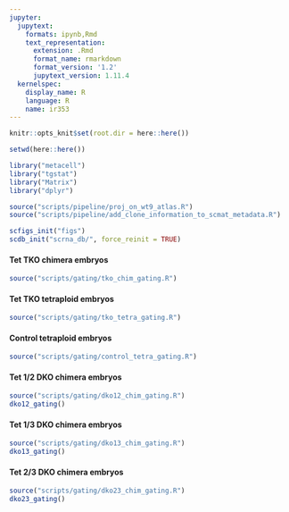 ```yaml
---
jupyter:
  jupytext:
    formats: ipynb,Rmd
    text_representation:
      extension: .Rmd
      format_name: rmarkdown
      format_version: '1.2'
      jupytext_version: 1.11.4
  kernelspec:
    display_name: R
    language: R
    name: ir353
---
```


```r
knitr::opts_knit$set(root.dir = here::here())
```

```r
setwd(here::here())
```

```r
library("metacell")
library("tgstat")
library("Matrix")
library("dplyr")
```

```r
source("scripts/pipeline/proj_on_wt9_atlas.R")
source("scripts/pipeline/add_clone_information_to_scmat_metadata.R")
```

```r
scfigs_init("figs")
scdb_init("scrna_db/", force_reinit = TRUE)
```

#### Tet TKO chimera embryos

```r
source("scripts/gating/tko_chim_gating.R")
```

#### Tet TKO tetraploid embryos

```r
source("scripts/gating/tko_tetra_gating.R")
```

####  Control tetraploid embryos

```r
source("scripts/gating/control_tetra_gating.R")
```

####  Tet 1/2 DKO chimera embryos

```r
source("scripts/gating/dko12_chim_gating.R")
dko12_gating()
```

####  Tet 1/3 DKO chimera embryos

```r
source("scripts/gating/dko13_chim_gating.R")
dko13_gating()
```

####  Tet 2/3 DKO chimera embryos

```r
source("scripts/gating/dko23_chim_gating.R")
dko23_gating()
```

```r

```
